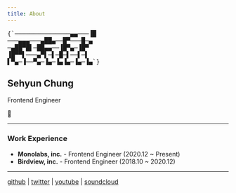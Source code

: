 ```yaml
---
title: About
---
```


<pre role="presentation" aria-hidden className="w-full">{`───────────────▄▄───▐█
───▄▄▄───▄██▄──█▀───█─▄
─▄██▀█▌─██▄▄──▐█▀▄─▐█▀     
▐█▀▀▌───▄▀▌─▌─█─▌──▌─▌
▌▀▄─▐──▀▄─▐▄─▐▄▐▄─▐▄─▐▄`}</pre>

## Sehyun Chung

Frontend Engineer
<Link className="inline-grid no-underline text-4xl drop-shadow-md" href="/resume"><span role="img" aria-label="resume">📄</span></Link>

---

### Work Experience

- **Monolabs, inc.** - Frontend Engineer (2020.12 ~ Present)
- **Birdview, inc.** - Frontend Engineer (2018.10 ~ 2020.12)

---

[github](https://github.com/sehyunchung) |
[twitter](https://twitter.com/sehyun_chung) |
[youtube](https://www.youtube.com/@sehyunchungdotdev) |
[soundcloud](https://soundcloud.com/cong_vu)
